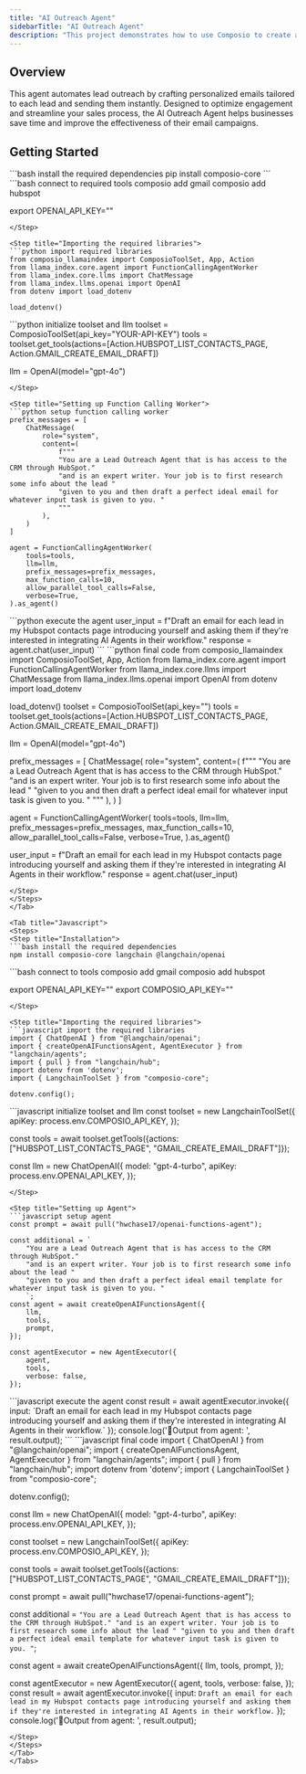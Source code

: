 ```yaml
---
title: "AI Outreach Agent"
sidebarTitle: "AI Outreach Agent"
description: "This project demonstrates how to use Composio to create an outreach agent."
---
```


## Overview

This agent automates lead outreach by crafting personalized emails tailored to each lead and sending them instantly. Designed to optimize engagement and streamline your sales process, the AI Outreach Agent helps businesses save time and improve the effectiveness of their email campaigns.
## Getting Started

<Tabs>
<Tab title="Python">
<Steps>
<Step title="Installation">
```bash install the required dependencies
pip install composio-core
```
</Step>

<Step title="Connecting to tools and models">
```bash connect to required tools
composio add gmail
composio add hubspot

export OPENAI_API_KEY="<your-openai-api-key>"
```
</Step>

<Step title="Importing the required libraries">
```python import required libraries
from composio_llamaindex import ComposioToolSet, App, Action
from llama_index.core.agent import FunctionCallingAgentWorker
from llama_index.core.llms import ChatMessage
from llama_index.llms.openai import OpenAI
from dotenv import load_dotenv

load_dotenv()
```
</Step>

<Step title="Initializing the Tools and the LLM">
```python initialize toolset and llm
toolset = ComposioToolSet(api_key="YOUR-API-KEY")
tools = toolset.get_tools(actions=[Action.HUBSPOT_LIST_CONTACTS_PAGE, Action.GMAIL_CREATE_EMAIL_DRAFT])

llm = OpenAI(model="gpt-4o")
```
</Step>

<Step title="Setting up Function Calling Worker">
```python setup function calling worker
prefix_messages = [
    ChatMessage(
        role="system",
        content=(
            f"""
            "You are a Lead Outreach Agent that is has access to the CRM through HubSpot."
            "and is an expert writer. Your job is to first research some info about the lead "
            "given to you and then draft a perfect ideal email for whatever input task is given to you. "
            """
        ),
    )
]

agent = FunctionCallingAgentWorker(
    tools=tools,
    llm=llm,
    prefix_messages=prefix_messages,
    max_function_calls=10,
    allow_parallel_tool_calls=False,
    verbose=True,
).as_agent()
```
</Step>

<Step title="Executing the Agent">
```python execute the agent
user_input = f"Draft an email for each lead in my Hubspot contacts page introducing yourself and asking them if they're interested in integrating AI Agents in their workflow."
response = agent.chat(user_input)
```
</Step>

<Step title='Final Code'>
```python final code
from composio_llamaindex import ComposioToolSet, App, Action
from llama_index.core.agent import FunctionCallingAgentWorker
from llama_index.core.llms import ChatMessage
from llama_index.llms.openai import OpenAI
from dotenv import load_dotenv

load_dotenv()
toolset = ComposioToolSet(api_key="")
tools = toolset.get_tools(actions=[Action.HUBSPOT_LIST_CONTACTS_PAGE, Action.GMAIL_CREATE_EMAIL_DRAFT])

llm = OpenAI(model="gpt-4o")

prefix_messages = [
    ChatMessage(
        role="system",
        content=(
            f"""
            "You are a Lead Outreach Agent that is has access to the CRM through HubSpot."
            "and is an expert writer. Your job is to first research some info about the lead "
            "given to you and then draft a perfect ideal email for whatever input task is given to you. "
            """
        ),
    )
]

agent = FunctionCallingAgentWorker(
    tools=tools,
    llm=llm,
    prefix_messages=prefix_messages,
    max_function_calls=10,
    allow_parallel_tool_calls=False,
    verbose=True,
).as_agent()

user_input = f"Draft an email for each lead in my Hubspot contacts page introducing yourself and asking them if they're interested in integrating AI Agents in their workflow."
response = agent.chat(user_input)
```
</Step>
</Steps>
</Tab>

<Tab title="Javascript">
<Steps>
<Step title="Installation">
```bash install the required dependencies
npm install composio-core langchain @langchain/openai
```
</Step>

<Step title="Connecting to tools and models">
```bash connect to tools
composio add gmail
composio add hubspot

export OPENAI_API_KEY="<your-openai-api-key>"
export COMPOSIO_API_KEY="<your-composio-api-key>"
```
</Step>

<Step title="Importing the required libraries">
```javascript import the required libraries
import { ChatOpenAI } from "@langchain/openai";
import { createOpenAIFunctionsAgent, AgentExecutor } from "langchain/agents";
import { pull } from "langchain/hub";
import dotenv from 'dotenv';
import { LangchainToolSet } from "composio-core";

dotenv.config();
```
</Step>

<Step title="Initializing the Tools and the LLM">
```javascript initialize toolset and llm
const toolset = new LangchainToolSet({
  apiKey: process.env.COMPOSIO_API_KEY,
});

const tools = await toolset.getTools({actions: ["HUBSPOT_LIST_CONTACTS_PAGE", "GMAIL_CREATE_EMAIL_DRAFT"]});

const llm = new ChatOpenAI({
    model: "gpt-4-turbo",
    apiKey: process.env.OPENAI_API_KEY,
});
```
</Step>

<Step title="Setting up Agent">
```javascript setup agent
const prompt = await pull("hwchase17/openai-functions-agent");

const additional = `
    "You are a Lead Outreach Agent that is has access to the CRM through HubSpot."
    "and is an expert writer. Your job is to first research some info about the lead "
    "given to you and then draft a perfect ideal email template for whatever input task is given to you. "
    `;
const agent = await createOpenAIFunctionsAgent({
    llm,
    tools,
    prompt,
});

const agentExecutor = new AgentExecutor({
    agent,
    tools,
    verbose: false, 
});

```
</Step>

<Step title="Executing the Agent">
```javascript execute the agent
const result = await agentExecutor.invoke({
    input: `Draft an email for each lead in my Hubspot contacts page introducing yourself and asking them if they're interested in integrating AI Agents in their workflow.`
});
console.log('🎉Output from agent: ', result.output);
```
</Step>
<Step title='Final Code'>
```javascript final code
import { ChatOpenAI } from "@langchain/openai";
import { createOpenAIFunctionsAgent, AgentExecutor } from "langchain/agents";
import { pull } from "langchain/hub";
import dotenv from 'dotenv';
import { LangchainToolSet } from "composio-core";

dotenv.config();

const llm = new ChatOpenAI({
    model: "gpt-4-turbo",
    apiKey: process.env.OPENAI_API_KEY,
});

const toolset = new LangchainToolSet({
    apiKey: process.env.COMPOSIO_API_KEY,
});

const tools = await toolset.getTools({actions: ["HUBSPOT_LIST_CONTACTS_PAGE", "GMAIL_CREATE_EMAIL_DRAFT"]});

const prompt = await pull("hwchase17/openai-functions-agent");

const additional = `
    "You are a Lead Outreach Agent that is has access to the CRM through HubSpot."
    "and is an expert writer. Your job is to first research some info about the lead "
    "given to you and then draft a perfect ideal email template for whatever input task is given to you. "
    `;


const agent = await createOpenAIFunctionsAgent({
    llm,
    tools,
    prompt,
});

const agentExecutor = new AgentExecutor({
    agent,
    tools,
    verbose: false, 
});
const result = await agentExecutor.invoke({
    input: `Draft an email for each lead in my Hubspot contacts page introducing yourself and asking them if they're interested in integrating AI Agents in their workflow.`
});
console.log('🎉Output from agent: ', result.output);


```
</Step>
</Steps>
</Tab>
</Tabs>
